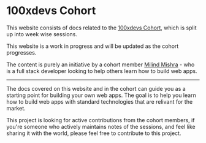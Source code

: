 

# 100xdevs Cohort

This website consists of docs related to the [100xdevs Cohort](https://100xdevs.com/), which is split up into week wise sessions.

<Callout type="info">
  This website is a work in progress and will be updated as the cohort progresses.
</Callout>

<Features />

The content is purely an initiative by a cohort member [Milind Mishra](https://milindmishra.com) - who is a full stack developer looking to help others learn how to build web apps.

---

The docs covered on this website and in the cohort can guide you as a starting point for building your own web apps. The goal is to help you learn how to build web apps with standard technologies that are relivant for the market.

<Callout type="warning">
  This project is looking for active contributions from the cohort members, if you're someone who actively maintains notes of the sessions, and feel like sharing it with the world, please feel free to contribute to this project.
</Callout>